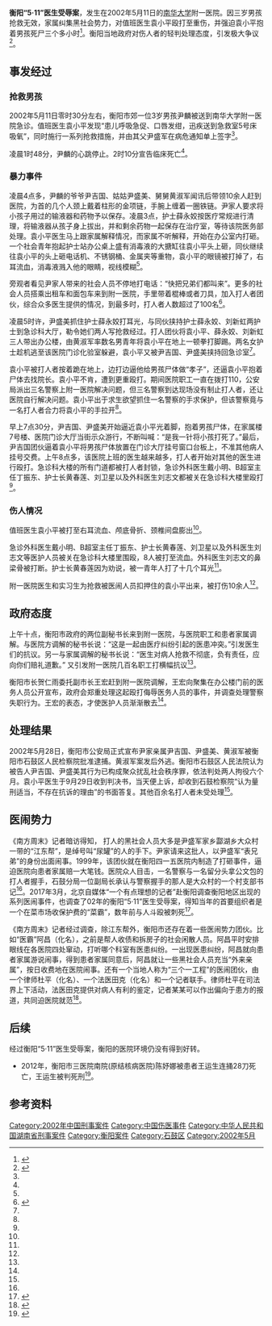 '''衡阳“5·11”医生受辱案'''，发生在2002年5月11日的[[南华大学_(湖南)|南华大学]]附一医院。因三岁男孩抢救无效，家属纠集黑社会势力，对值班医生袁小平殴打至重伤，并强迫袁小平抱着男孩死尸三个多小时<ref name=":0">{{Cite news|url=http://news.xinhuanet.com/newscenter/2002-06/10/content_432661.htm|title=衡阳“5•11”医生受辱案背后：生命不能承受之重|last=刘|first=涛|date=2002年6月10日|work=新华网|last2=易|first2=红|accessdate=|deadurl=yes|archiveurl=https://web.archive.org/web/20060825215258/http://news.xinhuanet.com/newscenter/2002-06/10/content_432661.htm|archivedate=2006年8月25日|df=}}</ref>。衡阳当地政府对伤人者的轻判处理态度，引发极大争议<ref name=":1">{{Cite news|url=http://www.southcn.com/news/china/zgkx/200306210354.htm|title=震惊全国的衡阳恶性辱医案为何又掀波澜|last=于|first=振华|date=2003年6月21日|work=千龙网|accessdate=|archive-date=2017年3月26日|archive-url=https://web.archive.org/web/20170326231459/http://www.southcn.com/news/china/zgkx/200306210354.htm|dead-url=no}}</ref>。

== 事发经过 ==

=== 抢救男孩 ===
2002年5月11日零时30分左右，衡阳市郊一位3岁男孩尹麟被送到南华大学附一医院急诊。值班医生袁小平发现“患儿呼吸急促、口唇发绀，迅疾送到急救室5号床吸氧”，同时施行一系列抢救措施，并由其父尹盛军在病危通知单上签字<ref name=":0" />。

凌晨1时48分，尹麟的心跳停止。2时10分宣告临床死亡<ref name=":0" />。

=== 暴力事件 ===
凌晨4点多，尹麟的爷爷尹吉国、姑姑尹盛美、舅舅黄淑军闻讯后带领10余人赶到医院，为首的几个人颈上戴着柱形的金项链，手腕上缠着一圈铁链。尹家人要求将小孩子用过的输液器和药物予以保存。凌晨3点，护士薛永姣按医疗常规进行清理，将输液器从孩子身上拔出，并和剩余药物一起保存在治疗室，等待该院医务部处理。袁小平医生马上跟家属解释情况，而家属不听解释，开始在办公室内打砸。一个社会青年抱起护士站办公桌上盛有消毒液的大搪缸往袁小平头上砸，同伙继续往袁小平的头上砸电话机、不锈钢桶、金属夹等重物，袁小平的眼镜被打掉了，右耳流血，消毒液溅入他的眼睛，视线模糊<ref name=":1" />。

旁观者看见尹家人带来的社会人员不停地打电话：“快把兄弟们都叫来”。更多的社会人员搭乘出租车和面包车来到附一医院，手里带着棍棒或者刀具，加入打人者团伙，综合众多医生提供的情况，到最多时，打人者人数超过了100名<ref name=":3">{{Cite news|url=http://news.sohu.com/87/53/news201035387.shtml|title=110为何没能制止暴行？衡阳“凌辱医生案”调查|last=曹|first=勇|date=2002年5月23日|work=南方周末|accessdate=|archive-date=2004年1月2日|archive-url=https://web.archive.org/web/20040102151425/http://news.sohu.com/87/53/news201035387.shtml|dead-url=no}}</ref>。

凌晨5时许，尹盛美抓住护士薛永姣打耳光，与同伙挟持护士薛永姣、刘新虹两护士到急诊科大厅，勒令她们两人写抢救经过。打人团伙将袁小平、薛永姣、刘新虹三人带出办公楼，由黄淑军率数名男青年将袁小平在地上一顿拳打脚踢。两名女护士趁机逃至该医院门诊化验室躲避，袁小平又被尹吉国、尹盛美挟持回急诊室<ref name=":1" />。

袁小平被打人者按着跪在地上，边打边逼他给男孩尸体做“孝子”，还逼袁小平抱着尸体去找院长。袁小平不肯，遭到更重殴打。期间医院职工一直在拨打110，公安局派出三名警察上附一医院解决问题，但三名警察到达现场没有制止打人者，还让医院自行解决问题。袁小平出于求生欲望抓住一名警察的手求保护，但该警察竟与一名打人者合力将袁小平的手拉开<ref name=":1" />。

早上7点30分，尹吉国、尹盛美开始逼近袁小平光着脚，抱着男孩尸体，在家属楼7号楼、医院门诊大厅当街示众游行，不断叫喊：“是我一针将小孩打死了。”最后，尹吉国团伙逼着袁小平将男孩尸体放置在门诊大厅挂号窗口台板上，不准其他病人挂号交费。上午8点多，该医院上班的医生越来越多，打人者开始对其他的医生进行殴打。急诊科大楼的所有门道都被打人者封锁，急诊外科医生戴小明、B超室主任丁振东、护士长黄春莲、刘卫星以及外科医生刘志文都被关在急诊科大楼里殴打<ref name=":1" />。

=== 伤人情况 ===
值班医生袁小平被打至右耳流血、颅底骨折、颈椎间盘膨出<ref name=":0" />。

急诊外科医生戴小明、B超室主任丁振东、护士长黄春莲、刘卫星以及外科医生刘志文等医护人员被关在急诊科大楼里围殴，8人被打至流血。外科医生刘志文的鼻梁骨被打断。护士长黄春莲因为劝说，被一青年人打了十几个耳光<ref name=":1" />。

附一医院医生和实习生为抢救被医闹人员扣押住的袁小平出来，被打伤10余人<ref name=":1" />。

== 政府态度 ==
上午十点，衡阳市政府的两位副秘书长来到附一医院，与医院职工和患者家属调解。与医院方调解的秘书长说：“这是一起由医疗纠纷引起的医患冲突。”引发医生们的抗议。另一与家属调解的秘书长说：“医生对病人抢救不彻底，负有责任，应向你们赔礼道歉。” 又引发附一医院几百名职工打横幅抗议<ref name=":1" />。

衡阳市长贺仁雨委托副市长王宏赶到附一医院调解，王宏向聚集在办公楼门前的医务人员公开宣布，政府会郑重处理这起殴打侮辱医务人员的事件，并调查处理警察失职行为。王宏的表态，才使医护人员渐渐散去<ref name=":1" />。

== 处理结果 ==
2002年5月28日，衡阳市公安局正式宣布尹家亲属尹吉国、尹盛美、黄淑军被衡阳市石鼓区人民检察院批准逮捕。黄淑军案发后外逃。衡阳市石鼓区人民法院认为被告人尹吉国、尹盛美其行为已构成聚众扰乱社会秩序罪，依法判处两人拘役六个月。袁小平医生于9月29日收到判决书，当天便上诉，却收到石鼓检察院“认为量刑适当，不存在抗诉的理由”的书面答复。其他百余名打人者未受处理<ref name=":1" />。

== 医闹势力 ==
《南方周末》记者暗访得知， 打人的黑社会人员大多是尹盛军家乡酃湖乡大众村一带的“江东帮”，是绰号叫“尿罐”的人的手下。尹家请来这批人，以尹盛军“表兄弟”的身份出面闹事。1999年，该团伙就在衡阳四一五医院内制造了打砸事件，逼迫医院向患者家属赔一大笔钱。医院众人目击，一名警察与一名留分头拿公文包的打人者握手，石鼓分局一位副局长承认与警察握手的那人是大众村的一个村支部书记<ref name=":3" />。2017年3月，北京自媒体“一个有点理想的记者”赴衡阳调查衡阳地区出现的系列医闹事件，也调查了02年的衡阳“5·11”医生受辱案，得知当年的首要组织者是一个在菜市场收保护费的“菜霸”，数年前与人斗殴被刺死<ref>{{Cite web|url=http://weibo.com/1907166177/EByojf6Qb?from=page_1005051907166177_profile&wvr=6&mod=weibotime|title=15年前震惊全国5.11案|accessdate=2017年3月26日|author=一个有点理想的记者|date=2017年3月26日|publisher=新浪微博|quote=15年前震惊全国5.11案，上百暴徒仅有两人被判拘役六个月，而附带的6万余元民事赔偿，至今袁医生也没得到一分钱。～只有上天裁决是公道的，5.11的首要组织者是一个“菜霸”，数年前与人斗殴被刺死。}}</ref>。

《南方周末》记者经过调查，除江东帮外，衡阳市还存在着一些医闹势力团伙。比如“医霸”阿昌（化名），之前是帮人收债和拆房子的社会闲散人员。阿昌平时安排眼线在各医院四处窜动，打听哪个科室有医患纠纷。一出现医患纠纷，阿昌就向患者家属游说闹事，得到患者家属同意后，阿昌就让一些黑社会人员充当“外来亲属”，按日收费地在医院闹事。还有一个当地人称为“三个一工程”的医闹团伙，由一个律师杜平（化名）、一个法医田克（化名）和一个记者联手。律师杜平在司法界上下活动，法医田克提供对病人有利的鉴定，记者某某可以作出偏向于患方的报道，共同迫医院就范<ref name=":2">{{Cite news|url=http://news.163.com/06/0824/20/2PANM5MD00011SM9.html|title=衡阳“辱医案”深度内幕|last=曹|first=勇|date=2006年8月24日|work=南方周末|accessdate=|archive-url=https://web.archive.org/web/20170326230827/http://news.163.com/06/0824/20/2PANM5MD00011SM9.html|archive-date=2017年3月26日|dead-url=yes}}</ref>。

== 后续 ==
经过衡阳“5·11”医生受辱案，衡阳的医院环境仍没有得到好转。
* 2012年，衡阳市三医院南院(原结核病医院)陈妤娜被患者王运生连捅28刀死亡，王运生被判死刑<ref>{{Cite news|url=http://sxdsb.voc.com.cn/article/201303/201303261021049957.html|title=衡阳男子28刀捅死女医生获死刑|last=|first=|date=2013年3月26日|work=法制周报|accessdate=|deadurl=yes|archiveurl=https://web.archive.org/web/20141124162233/http://sxdsb.voc.com.cn/article/201303/201303261021049957.html|archivedate=2014年11月24日|df=}}</ref>。

== 参考资料 ==
{{Reflist|2}}

[[Category:2002年中国刑事案件|Category:2002年中国刑事案件]]
[[Category:中国伤医事件|Category:中国伤医事件]]
[[Category:中华人民共和国湖南省刑事案件|Category:中华人民共和国湖南省刑事案件]]
[[Category:衡阳案件|Category:衡阳案件]]
[[Category:石鼓区|Category:石鼓区]]
[[Category:2002年5月|Category:2002年5月]]